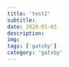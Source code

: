 ---
title: 'test2'
subtitle: 
date: 2020-01-03
description: 
img: 
tags: ['gatsby']
category: 'gatsby'
---

<lorem />